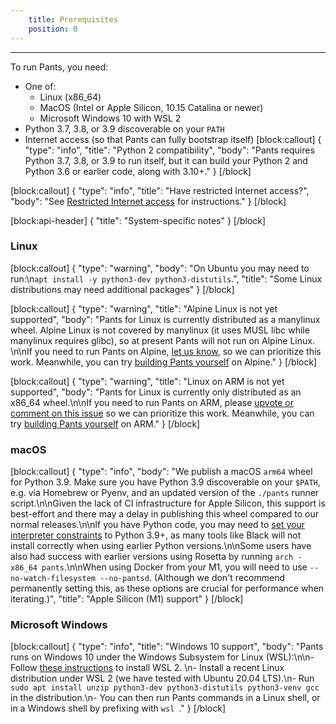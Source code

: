 ```yaml
---
    title: Prerequisites
    position: 0
---
```




---

To run Pants, you need:

- One of: 
  - Linux (x86_64)
  - MacOS (Intel or Apple Silicon, 10.15 Catalina or newer)
  - Microsoft Windows 10 with WSL 2
- Python 3.7, 3.8, or 3.9 discoverable on your `PATH`
- Internet access (so that Pants can fully bootstrap itself)
[block:callout]
{
  "type": "info",
  "title": "Python 2 compatibility",
  "body": "Pants requires Python 3.7, 3.8, or 3.9 to run itself, but it can build your Python 2 and Python 3.6 or earlier code, along with 3.10+."
}
[/block]

[block:callout]
{
  "type": "info",
  "title": "Have restricted Internet access?",
  "body": "See [Restricted Internet access](doc:restricted-internet-access) for instructions."
}
[/block]

[block:api-header]
{
  "title": "System-specific notes"
}
[/block]
### Linux
[block:callout]
{
  "type": "warning",
  "body": "On Ubuntu you may need to run:\n`apt install -y python3-dev python3-distutils`.",
  "title": "Some Linux distributions may need additional packages"
}
[/block]

[block:callout]
{
  "type": "warning",
  "title": "Alpine Linux is not yet supported",
  "body": "Pants for Linux is currently distributed as a manylinux wheel. Alpine Linux is not covered by manylinux (it uses MUSL libc while manylinux requires glibc), so at present Pants will not run on Alpine Linux. \n\nIf you need to run Pants on Alpine, [let us know](doc:community), so we can prioritize this work. Meanwhile, you can try [building Pants yourself](#building-pants-from-sources) on Alpine."
}
[/block]

[block:callout]
{
  "type": "warning",
  "title": "Linux on ARM is not yet supported",
  "body": "Pants for Linux is currently only distributed as an x86_64 wheel.\n\nIf you need to run Pants on ARM, please [upvote or comment on this issue](https://github.com/pantsbuild/pants/issues/12183) so we can prioritize this work. Meanwhile, you can try [building Pants yourself](#building-pants-from-sources) on ARM."
}
[/block]
### macOS
[block:callout]
{
  "type": "info",
  "body": "We publish a macOS `arm64` wheel for Python 3.9. Make sure you have Python 3.9 discoverable on your `$PATH`, e.g. via Homebrew or Pyenv, and an updated version of the `./pants` runner script.\n\nGiven the lack of CI infrastructure for Apple Silicon, this support is best-effort and there may a delay in publishing this wheel compared to our normal releases.\n\nIf you have Python code, you may need to [set your interpreter constraints](doc:python-interpreter-compatibility) to Python 3.9+, as many tools like Black will not install correctly when using earlier Python versions.\n\nSome users have also had success with earlier versions using Rosetta by running `arch -x86_64 pants`.\n\nWhen using Docker from your M1, you will need to use `--no-watch-filesystem --no-pantsd`. (Although we don't recommend permanently setting this, as these options are crucial for performance when iterating.)",
  "title": "Apple Silicon (M1) support"
}
[/block]
### Microsoft Windows
[block:callout]
{
  "type": "info",
  "title": "Windows 10 support",
  "body": "Pants runs on Windows 10 under the Windows Subsystem for Linux (WSL):\n\n- Follow [these instructions](https://docs.microsoft.com/en-us/windows/wsl/install-win10) to install WSL 2. \n- Install a recent Linux distribution under WSL 2 (we have tested with Ubuntu 20.04 LTS).\n- Run `sudo apt install unzip python3-dev python3-distutils python3-venv gcc` in the distribution.\n- You can then run Pants commands in a Linux shell, or in a Windows shell by prefixing with `wsl `."
}
[/block]